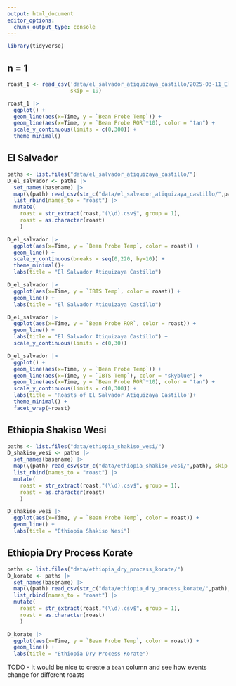 ```yaml
---
output: html_document
editor_options: 
  chunk_output_type: console
---
```


```r
library(tidyverse)
```

## n = 1

```r
roast_1 <- read_csv('data/el_salvador_atiquizaya_castillo/2025-03-11_El Salvador Atiquizaya Castillo #1.csv',
                    skip = 19)
```

```r
roast_1 |>
  ggplot() +
  geom_line(aes(x=Time, y = `Bean Probe Temp`)) +
  geom_line(aes(x=Time, y = `Bean Probe ROR`*10), color = "tan") +
  scale_y_continuous(limits = c(0,300)) +
  theme_minimal()
```

## El Salvador

```r
paths <- list.files("data/el_salvador_atiquizaya_castillo/")
D_el_salvador <- paths |>
  set_names(basename) |> 
  map(\(path) read_csv(str_c("data/el_salvador_atiquizaya_castillo/",path), skip = 19)) |>
  list_rbind(names_to = "roast") |>
  mutate(
    roast = str_extract(roast,"(\\d).csv$", group = 1),
    roast = as.character(roast)
    )
```

```r
D_el_salvador |> 
  ggplot(aes(x=Time, y = `Bean Probe Temp`, color = roast)) +
  geom_line() +
  scale_y_continuous(breaks = seq(0,220, by=10)) +
  theme_minimal()+
  labs(title = "El Salvador Atiquizaya Castillo")
```

```r
D_el_salvador |> 
  ggplot(aes(x=Time, y = `IBTS Temp`, color = roast)) +
  geom_line() +
  labs(title = "El Salvador Atiquizaya Castillo")
```

```r
D_el_salvador |> 
  ggplot(aes(x=Time, y = `Bean Probe ROR`, color = roast)) +
  geom_line() +
  labs(title = "El Salvador Atiquizaya Castillo") +
  scale_y_continuous(limits = c(0,30))
```

```r
D_el_salvador |> 
  ggplot() +
  geom_line(aes(x=Time, y = `Bean Probe Temp`)) +
  geom_line(aes(x=Time, y = `IBTS Temp`), color = "skyblue") +
  geom_line(aes(x=Time, y = `Bean Probe ROR`*10), color = "tan") +
  scale_y_continuous(limits = c(0,300)) +
  labs(title = 'Roasts of El Salvador Atiquizaya Castillo')+
  theme_minimal() +
  facet_wrap(~roast)
```

## Ethiopia Shakiso Wesi

```r
paths <- list.files("data/ethiopia_shakiso_wesi/")
D_shakiso_wesi <- paths |>
  set_names(basename) |> 
  map(\(path) read_csv(str_c("data/ethiopia_shakiso_wesi/",path), skip = 19)) |> 
  list_rbind(names_to = "roast") |>
  mutate(
    roast = str_extract(roast,"(\\d).csv$", group = 1),
    roast = as.character(roast)
    )
```

```r
D_shakiso_wesi |> 
  ggplot(aes(x=Time, y = `Bean Probe Temp`, color = roast)) +
  geom_line() +
  labs(title = "Ethiopia Shakiso Wesi")
```

## Ethiopia Dry Process Korate

```r
paths <- list.files("data/ethiopia_dry_process_korate/")
D_korate <- paths |>
  set_names(basename) |> 
  map(\(path) read_csv(str_c("data/ethiopia_dry_process_korate/",path), skip = 19)) |> 
  list_rbind(names_to = "roast") |>
  mutate(
    roast = str_extract(roast,"(\\d).csv$", group = 1),
    roast = as.character(roast)
    )
```

```r
D_korate |> 
  ggplot(aes(x=Time, y = `Bean Probe Temp`, color = roast)) +
  geom_line() +
  labs(title = "Ethiopia Dry Process Korate")
```

TODO - It would be nice to create a `bean` column and see how events change for different roasts
